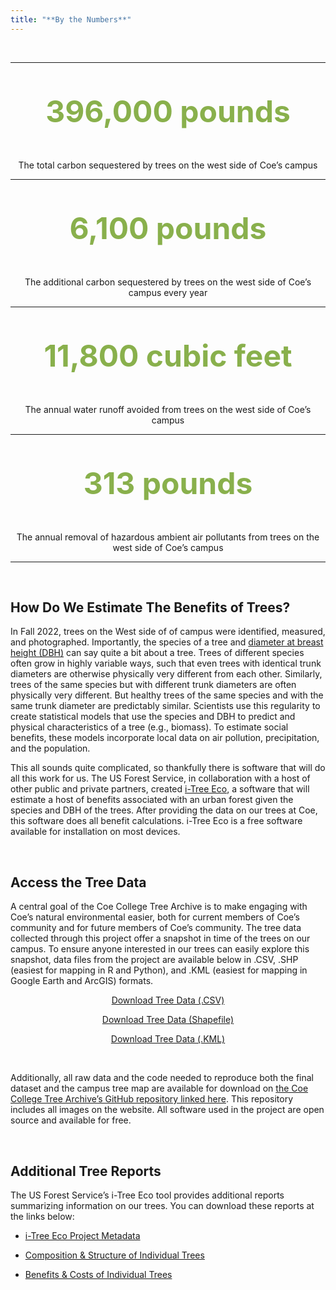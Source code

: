 ```yaml
---
title: "**By the Numbers**"
---
```


<br>

------------------------------------------------------------------------

<center>

<p style="font-size: 3rem; color: #89b04c; font-weight: bold"> 396,000 pounds </p>

The total carbon sequestered by trees on the west side of Coe's campus 

</center>

------------------------------------------------------------------------

<center>

<p style="font-size: 3rem; color: #89b04c; font-weight: bold"> 6,100 pounds </p>

The additional carbon sequestered by trees on the west side of Coe's campus every year

</center>

------------------------------------------------------------------------

<center>

<p style="font-size: 3rem; color: #89b04c; font-weight: bold"> 11,800 cubic feet </p>

The annual water runoff avoided from trees on the west side of Coe's campus

</center>

------------------------------------------------------------------------

<center>

<p style="font-size: 3rem; color: #89b04c; font-weight: bold"> 313 pounds </p>

The annual removal of hazardous ambient air pollutants from trees on the west side of Coe's campus

</center>

------------------------------------------------------------------------

<br>

## **How Do We Estimate The Benefits of Trees?**

In Fall 2022, trees on the West side of of campus were identified, measured, and photographed. Importantly, the species of a tree and [diameter at breast height (DBH)](https://www.portland.gov/trees/tree-care-and-resources/how-measure-tree) can say quite a bit about a tree. Trees of different species often grow in highly variable ways, such that even trees with identical trunk diameters are otherwise physically very different from each other. Similarly, trees of the same species but with different trunk diameters are often physically very different. But healthy trees of the same species and with the same trunk diameter are predictably similar. Scientists use this regularity to create statistical models that use the species and DBH to predict and physical characteristics of a tree (e.g., biomass). To estimate social benefits, these models incorporate local data on air pollution, precipitation, and the population.

This all sounds quite complicated, so thankfully there is software that will do all this work for us. The US Forest Service, in collaboration with a host of other public and private partners, created [i-Tree Eco](https://www.itreetools.org/about), a software that will estimate a host of benefits associated with an urban forest given the species and DBH of the trees. After providing the data on our trees at Coe, this software does all benefit calculations. i-Tree Eco is a free software available for installation on most devices.

<br>

## **Access the Tree Data**

A central goal of the Coe College Tree Archive is to make engaging with Coe's natural environmental easier, both for current members of Coe's community and for future members of Coe's community. The tree data collected through this project offer a snapshot in time of the trees on our campus. To ensure anyone interested in our trees can easily explore this snapshot, data files from the project are available below in .CSV, .SHP (easiest for mapping in R and Python), and .KML (easiest for mapping in Google Earth and ArcGIS) formats.

<center>

<a class="button" href="https://github.com/CoeTreeArchive/CoeTreeArchive.github.io/raw/main/data%20analysis/cleaned%20data/coe_tree_archive.zip">Download Tree Data (.CSV)</a>

<a class="button" href="https://github.com/CoeTreeArchive/CoeTreeArchive.github.io/raw/main/data%20analysis/cleaned%20data/coe_tree_archive_shapefile.zip">Download Tree Data (Shapefile)</a>

<a class="button" href="https://github.com/CoeTreeArchive/CoeTreeArchive.github.io/raw/main/data%20analysis/cleaned%20data/coe_tree_archive_map.zip">Download Tree Data (.KML)</a>

</center>

<br>

Additionally, all raw data and the code needed to reproduce both the final dataset and the campus tree map are available for download on [the Coe College Tree Archive's GitHub repository linked here](https://github.com/CoeTreeArchive/CoeTreeArchive.github.io). This repository includes all images on the website. All software used in the project are open source and available for free.

<br>

## **Additional Tree Reports**

The US Forest Service's i-Tree Eco tool provides additional reports summarizing information on our trees. You can download these reports at the links below:

-   [i-Tree Eco Project Metadata](https://github.com/CoeTreeArchive/CoeTreeArchive.github.io/raw/main/data%20analysis/raw%20data/itree_reports/iTreeEcoMetadata.pdf)

-   [Composition & Structure of Individual Trees](https://github.com/CoeTreeArchive/CoeTreeArchive.github.io/raw/main/data%20analysis/raw%20data/itree_reports/CompositionandStructureofIndividualTrees.pdf)

-   [Benefits & Costs of Individual Trees](https://github.com/CoeTreeArchive/CoeTreeArchive.github.io/raw/main/data%20analysis/raw%20data/itree_reports/BenefitsandCostsofIndividualTrees.pdf)
